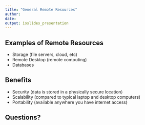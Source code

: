 ```yaml
---
title: "General Remote Resources"
author: 
date: 
output: ioslides_presentation
---
```


## Examples of Remote Resources

- Storage (file servers, cloud, etc)
- Remote Desktop (remote computing)
- Databases

## Benefits

- Security (data is stored in a physically secure location)
- Scalability (compared to typical laptop and desktop computers)
- Portability (available anywhere you have internet access)

## Questions?
